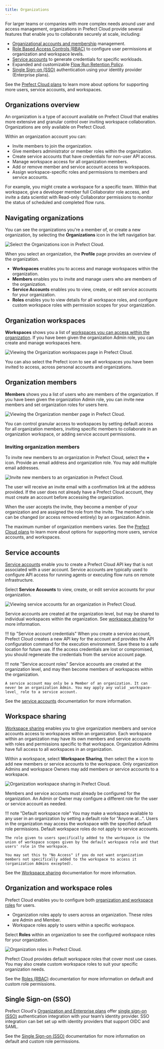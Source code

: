 ```yaml
---
title: Organizations
---
```



For larger teams or companies with more complex needs around user and access management, organizations in Prefect Cloud provide several features that enable you to collaborate securely at scale, including:

- [Organizational accounts and membership](#organization-members) management.
- [Role Based Access Controls (RBAC)](#organization-and-workspace-roles) to configure user permissions at organization and workspace levels.
- [Service accounts](#service-accounts) to generate credentials for specific workloads.
- Expanded and customizable [Flow Run Retention Policy](/2.10/ui/flow-runs/#flow-run-retention-policy).
- [Single Sign-on (SSO)](/2.10/ui/sso/) authentication using your identity provider (Enterprise plans).

See the [Prefect Cloud plans](https://www.prefect.io/pricing) to learn more about options for supporting more users, service accounts, and workspaces.

## Organizations overview

An organization is a type of account available on Prefect Cloud that enables more extensive and granular control over inviting workspace collaboration. Organizations are only available on Prefect Cloud.

Within an organization account you can:

- Invite members to join the organization.
- Give members administrator or member roles within the organization.
- Create service accounts that have credentials for non-user API access.
- Manage workspace access for all organization members.
- Add or remove member and service account access to workspaces.
- Assign workspace-specific roles and permissions to members and service accounts.

For example, you might create a workspace for a specific team. Within that workspace, give a developer member full Collaborator role access, and invite a data scientist with Read-only Collaborator permissions to monitor the status of scheduled and completed flow runs.

## Navigating organizations

You can see the organizations you're a member of, or create a new organization, by selecting the **Organizations** icon in the left navigation bar.

![Select the Organizations icon in Prefect Cloud.](/2.10/img/ui/organizations.png)

When you select an organization, the **Profile** page provides an overview of the organization.

- **Workspaces** enables you to access and manage workspaces within the organization.
- **Members** enables you to invite and manage users who are members of the organization.
- **Service Accounts** enables you to view, create, or edit service accounts for your organization.
- **Roles** enables you to view details for all workspace roles, and configure custom workspace roles with permission scopes for your organization.

## Organization workspaces

**Workspaces** shows you a list of [workspaces you can access within the organization](/2.10/ui/workspaces/). If you have been given the organization Admin role, you can create and manage workspaces here.

![Viewing the Organization workspaces page in Prefect Cloud.](/2.10/img/ui/org-workspaces.png)

You can also select the Prefect icon to see all workspaces you have been invited to access, across personal accounts and organizations.

## Organization members

**Members** shows you a list of users who are members of the organization. If you have been given the organization Admin role, you can invite new members and set organization roles for users here.

![Viewing the Organization member page in Prefect Cloud.](/2.10/img/ui/org-members.png)

You can control granular access to workspaces by setting default access for all organization members, inviting specific members to collaborate in an organization workspace, or adding service account permissions.

### Inviting organization members

To invite new members to an organization in Prefect Cloud, select the **+** icon. Provide an email address and  organization role. You may add multiple email addresses.

![Invite new members to an organization in Prefect Cloud.](/2.10/img/ui/org-invite-members.png)

The user will receive an invite email with a confirmation link at the address provided. If the user does not already have a Prefect Cloud account, they must create an account before accessing the organization.

When the user accepts the invite, they become a member of your organization and are assigned the role from the invite. The member's role can be changed (or access removed entirely) by an organization Admin.

The maximum number of organization members varies. See the [Prefect Cloud plans](https://www.prefect.io/pricing) to learn more about options for supporting more users, service accounts, and workspaces.

## Service accounts

[Service accounts](/2.10/ui/service-accounts/) enable you to create a Prefect Cloud API key that is not associated with a user account. Service accounts are typically used to configure API access for running agents or executing flow runs on remote infrastructure.

Select **Service Accounts** to view, create, or edit service accounts for your organization.

![Viewing service accounts for an organization in Prefect Cloud.](/2.10/img/ui/service-accounts.png)

Service accounts are created at the organization level, but may be shared to individual workspaces within the organization. See [workspace sharing](#workspace-sharing) for more information.

!!! tip "Service account credentials"
    When you create a service account, Prefect Cloud creates a new API key for the account and provides the API configuration command for the execution environment. Save these to a safe location for future use. If the access credentials are lost or compromised, you should regenerate the credentials from the service account page.

!!! note "Service account roles"
    Service accounts are created at the organization level, and may then become members of workspaces within the organization.
    
    A service account may only be a Member of an organization. It can never be an organization Admin. You may apply any valid _workspace-level_ role to a service account.

See the [service accounts](/2.10/ui/service-accounts/) documentation for more information.

## Workspace sharing

[Workspace sharing](/2.10/ui/workspaces/#workspace-sharing) enables you to give organization members and service accounts access to workspaces within an organization. Each workspace within an organization may have its own members and service accounts with roles and permissions specific to that workspace. Organization Admins have full access to all workspaces in an organization.

Within a workspace, select **Workspace Sharing**, then select the **+** icon to add new members or service accounts to the workspace. Only organization Admins and workspace Owners may add members or service accounts to a workspace.

![Organization workspace sharing in Prefect Cloud.](/2.10/img/ui/org-workspace-sharing.png)

Members and service accounts must already be configured for the organization. An Admin or Owner may configure a different role for the user or service account as needed.

!!! note "Default workspace role"
    You may make a workspace available to any user in an organization by setting a default role for "Anyone at...". Users in the organization may access the workspace with the specified default role permissions. Default workspace roles do not apply to service accounts.

    The role given to users specifically added to the workspace is the union of workspace scopes given by the default workspace role and that users' role in the workspace.
    
    You may set this to "No Access" if you do not want organization members not specifically added to the workspace to access it (organization Admins excepted). 

See the [Workspace sharing](/2.10/ui/workspaces/#workspace-sharing) documentation for more information.

## Organization and workspace roles

Prefect Cloud enables you to configure both [organization and workspace roles](/2.10/ui/roles/) for users.

- Organization roles apply to users across an organization. These roles are Admin and Member.
- Workspace roles apply to users within a specific workspace.

Select **Roles** within an organization to see the configured workspace roles for your organization. 

![Organization roles in Prefect Cloud.](/2.10/img/ui/org-roles.png)

Prefect Cloud provides default workspace roles that cover most use cases. You may also create custom workspace roles to suit your specific organization needs.

See the [Roles (RBAC)](/2.10/ui/roles/) documentation for more information on default and custom role permissions.

## Single Sign-on (SSO) <span class="badge enterprise"></span>

Prefect Cloud's [Organization and Enterprise plans](https://www.prefect.io/pricing) offer [single sign-on (SSO)](/2.10/ui/sso/) authentication integration with your team’s identity provider. SSO integration can bet set up with identity providers that support OIDC and SAML.

See the [Single Sign-on (SSO)](/2.10/ui/sso/) documentation for more information on default and custom role permissions.